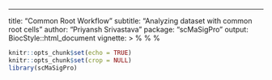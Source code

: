 ---
title: "Common Root Workflow"
subtitle: "Analyzing dataset with common root cells"
author: "Priyansh Srivastava"
package: "scMaSigPro"
output: BiocStyle::html_document
vignette: >
  %\VignetteIndexEntry{Common-Root-Workflow}
  %\VignetteEngine{knitr::rmarkdown}
  %\VignetteEncoding{UTF-8}
<!-- --- -->

```r
knitr::opts_chunk$set(echo = TRUE)
knitr::opts_chunk$set(crop = NULL)
library(scMaSigPro)
```
